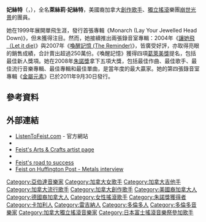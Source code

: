 {{Infobox musical artist
|name            = 妃絲特
|image           = LeslieFeist.jpg
|caption         = 妃絲特於[[奧林匹克島音樂節|奧林匹克島音樂節]]演出，2006年
|background      = solo_singer
|birth_name      = 萊絲莉·妃絲特
|Born            = {{birth date and age|df=yes|1976|2|13}}<br />[[加拿大|加拿大]][[新斯科舍省|新斯科舍省]][[阿默斯特_(新斯科舍省)|阿默斯特]]
|instrument      = [[歌唱|歌唱]]、[[吉他|吉他]]、[[鋼琴|鋼琴]]、[[班卓琴|班卓琴]]、[[鼓|鼓]]
|genre           = [[獨立流行|獨立流行]]、[[民謠音樂|民謠]]、[[巴洛克流行|巴洛克流行]]
|occupation      = [[創作歌手|創作歌手]]
|years_active    = 1991年–至今
|label           = [[Arts_&_Crafts|Arts & Crafts]], [[Cherrytree唱片|Cherrytree]], [[Interscope唱片|Interscope]]
|Associated_acts = [[Placebo|Placebo]]<br />[[岡薩雷斯|岡薩雷斯]]<br />[[好自在樂團|好自在樂團]]<br />[[崩世光景|崩世光景]]<br />[[艾蜜莉·漢斯|艾蜜莉·漢斯]]<br />[[威爾可樂團|威爾可樂團]]<br />[[蜜桃女|蜜桃女]]<ref name=twsS9888>{{cite news
 |author= Amanda Hatfield
 |title= Mountain Man backing Feist on tour (dates)
 |publisher= ''Brooklyn Vegan''
 |quote= It's recently been announced that Feist is taking Molly Erin Sarle, Alexandra Sauser-Monnig and Amelia Randall Meath, aka the voices of folk trio Mountain Man, on tour with her this fall as her backup singers.
 |date= 2011-09-09
 |url= http://www.brooklynvegan.com/archives/2011/09/mountain_man_ba.html
 |accessdate= 2011-09-19
 |archive-date= 2011-10-06
 |archive-url= https://web.archive.org/web/20111006033604/http://www.brooklynvegan.com/archives/2011/09/mountain_man_ba.html
 |dead-url= no
 }}</ref>
|website = http://www.listentofeist.com listentofeist.com
|notable_instruments = [[Guild|Guild]] Starfire
}}

'''妃絲特'''（{{lang-en|Feist}}，{{bd|1976年|2月13日}}），全名'''萊絲莉·妃絲特'''，美國裔加拿大[[創作歌手|創作歌手]]、[[獨立搖滾|獨立搖滾]]樂團[[崩世光景|崩世光景]]的團員。

她在1999年展開單飛生涯，發行首張專輯《Monarch (Lay Your Jewelled Head Down)》，但未獲得注目。然而，她接續推出兩張錄音室專輯：2004年《[[讓她飛_（Let_it_die)|讓她飛 （Let it die)]]》與2007年《[[喚醒記憶_(The_Reminder)|喚醒記憶 (The Reminder)]]》，皆廣受好評，亦取得亮眼的銷售成績，合計賣出超過250萬份。《喚醒記憶》獲得四項[[葛萊美獎|葛萊美獎]]提名，包括最佳新人獎項。她在2008年[[朱諾獎|朱諾獎]]拿下五項大獎，包括最佳作曲、最佳歌手、最佳流行音樂專輯、最佳專輯和最佳單曲，是當年度的最大贏家。她的第四張錄音室專輯《[[金屬元素_(專輯)|金屬元素]]》已於2011年9月30日發行。

== 參考資料 ==
{{reflist}}

== 外部連結 ==
{{Commons category|Leslie Feist}}
{{Wikiquote}}
*[http://www.listentofeist.com ListenToFeist.com]{{Wayback|url=http://www.listentofeist.com/ |date=20200929140050 }} - 官方網站
*{{myspace|feist|Feist}}
*[http://www.arts-crafts.ca/feist/ Feist's Arts & Crafts artist page]{{Wayback|url=http://www.arts-crafts.ca/feist/ |date=20111028184647 }}
*{{IMDB name|id=1967893|name=Leslie Feist}}
*[https://web.archive.org/web/20120214044702/http://www.canada.com/globaltv/calgary/story.html?id=a8855e7f-ec31-40a4-b733-b0d36f7e9c47&k=77000 Feist's road to success]
* [http://www.huffingtonpost.com/jon-chattman/feist-on-making-metals_b_954335.html?ref=fb&src=sp&comm_ref=false Feist on Huffington Post - Metals interview]{{Wayback|url=http://www.huffingtonpost.com/jon-chattman/feist-on-making-metals_b_954335.html?ref=fb&src=sp&comm_ref=false |date=20121114173639 }}

{{Authority control}}
{{DEFAULTSORT:Feist}}
[[Category:亞伯達音樂家|Category:亞伯達音樂家]]
[[Category:加拿大女歌手|Category:加拿大女歌手]]
[[Category:加拿大吉他手|Category:加拿大吉他手]]
[[Category:加拿大流行歌手|Category:加拿大流行歌手]]
[[Category:加拿大創作歌手|Category:加拿大創作歌手]]
[[Category:美國裔加拿大人|Category:美國裔加拿大人]]
[[Category:德國裔加拿大人|Category:德國裔加拿大人]]
[[Category:女性搖滾歌手|Category:女性搖滾歌手]]
[[Category:朱諾獎獲得者|Category:朱諾獎獲得者]]
[[Category:卡加利人|Category:卡加利人]]
[[Category:雷吉納人|Category:雷吉納人]]
[[Category:多倫多人|Category:多倫多人]]
[[Category:多倫多音樂家|Category:多倫多音樂家]]
[[Category:加拿大獨立搖滾音樂家|Category:加拿大獨立搖滾音樂家]]
[[Category:日本富士搖滾音樂祭參加歌手|Category:日本富士搖滾音樂祭參加歌手]]